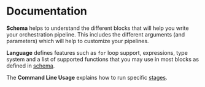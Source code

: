 # Documentation 



**Schema** helps to understand the different blocks 
that will help you write your orchestration pipeline. 
This includes the different arguments (and parameters) which 
will help to customize your pipelines.

**Language** defines features such as `for` loop support,
expressions, type system and a list of supported functions that 
you may use in most blocks as defined in [schema](./docs/schema).

The **Command Line Usage** explains how to run specific 
[stages](./docs/schema/stage).


<Cards>
  <Card title="📜 Schema" href="./docs/schema" />
  <Card title="🖥 Command Line Usage" href="./docs/cli" />
  <Card title="📝 Language" href="./docs/language" />
</Cards>